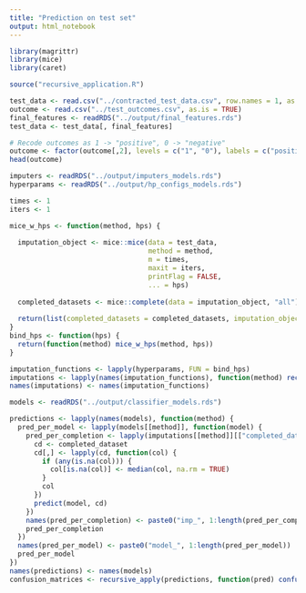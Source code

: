```yaml
---
title: "Prediction on test set"
output: html_notebook
---
```


```r
library(magrittr)
library(mice)
library(caret)

source("recursive_application.R")

test_data <- read.csv("../contracted_test_data.csv", row.names = 1, as.is = TRUE)
outcome <- read.csv("../test_outcomes.csv", as.is = TRUE)
final_features <- readRDS("../output/final_features.rds")
test_data <- test_data[, final_features]

# Recode outcomes as 1 -> "positive", 0 -> "negative"
outcome <- factor(outcome[,2], levels = c("1", "0"), labels = c("positive", "negative"))
head(outcome)
```

```r
imputers <- readRDS("../output/imputers_models.rds")
hyperparams <- readRDS("../output/hp_configs_models.rds")

times <- 1
iters <- 1

mice_w_hps <- function(method, hps) {
  
  imputation_object <- mice::mice(data = test_data,
                                  method = method,
                                  m = times,
                                  maxit = iters,
                                  printFlag = FALSE,
                                  ... = hps)
  
  completed_datasets <- mice::complete(data = imputation_object, "all")
  
  return(list(completed_datasets = completed_datasets, imputation_object = imputation_object))
}
bind_hps <- function(hps) {
  return(function(method) mice_w_hps(method, hps))
}

imputation_functions <- lapply(hyperparams, FUN = bind_hps)
imputations <- lapply(names(imputation_functions), function(method) recursive_apply(imputation_functions[[method]], fun = function(x) x(method), "function"))
names(imputations) <- names(imputation_functions)
```

```r
models <- readRDS("../output/classifier_models.rds")

predictions <- lapply(names(models), function(method) {
  pred_per_model <- lapply(models[[method]], function(model) {
    pred_per_completion <- lapply(imputations[[method]][["completed_datasets"]], function(completed_dataset) {
      cd <- completed_dataset
      cd[,] <- lapply(cd, function(col) {
        if (any(is.na(col))) {
          col[is.na(col)] <- median(col, na.rm = TRUE)
        }
        col
      })
      predict(model, cd)
    })
    names(pred_per_completion) <- paste0("imp_", 1:length(pred_per_completion))
    pred_per_completion
  })
  names(pred_per_model) <- paste0("model_", 1:length(pred_per_model))
  pred_per_model
})
names(predictions) <- names(models)
confusion_matrices <- recursive_apply(predictions, function(pred) confusionMatrix(pred, outcome), x_class = "factor")
```